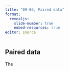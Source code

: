 ```yaml
---
title: "09-06, Paired data"
format: 
  revealjs:
    slide-number: true
    embed-resources: true
editor: source
---
```


## Paired data

:::notes
The
:::
  

